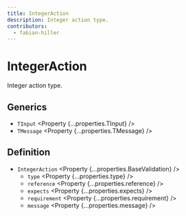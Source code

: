 ```yaml
---
title: IntegerAction
description: Integer action type.
contributors:
  - fabian-hiller
---
```



# IntegerAction

Integer action type.

## Generics

- `TInput` <Property {...properties.TInput} />
- `TMessage` <Property {...properties.TMessage} />

## Definition

- `IntegerAction` <Property {...properties.BaseValidation} />
  - `type` <Property {...properties.type} />
  - `reference` <Property {...properties.reference} />
  - `expects` <Property {...properties.expects} />
  - `requirement` <Property {...properties.requirement} />
  - `message` <Property {...properties.message} />
